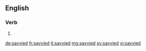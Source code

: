 ==English==

===Verb===
{{head|en}}

# {{en-past of|savvy}}

[[de:savvied]]
[[fr:savvied]]
[[it:savvied]]
[[mg:savvied]]
[[sv:savvied]]
[[vi:savvied]]